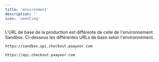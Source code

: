 ```yaml
---
title: 'environment'
description: ''
icon: 'seedling'
---
```


L'URL de base de la production est différente de celle de l'environnement Sandbox. Ci-dessous 
les différentes URLs de base selon l'environnement.

<CodeGroup>

```md Sandbox
https://sandbox.api.checkout.paayoor.com
```

```md Production
https://api.checkout.paayoor.com
```

</CodeGroup>

